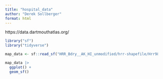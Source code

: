 ```yaml
---
title: "hospital_data"
author: "Derek Sollberger"
format: html
---
```


https://data.dartmouthatlas.org/

```r
library("sf")
library("tidyverse")
```

```r
map_data <- sf::read_sf("HRR_Bdry__AK_HI_unmodified/hrr-shapefile/Hrr98Bdry_AK_HI_unmodified.shp")

map_data |>
  ggplot() +
  geom_sf()
```

